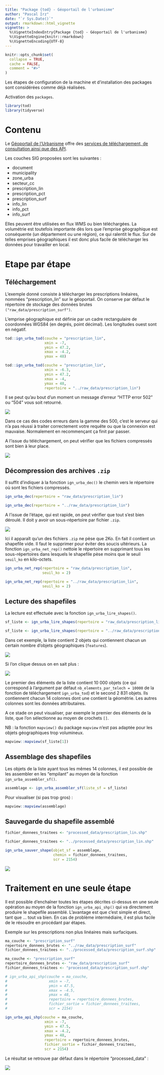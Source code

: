 ```yaml
---
title: "Package {tod} - Géoportail de l'urbanisme"
author: "Pascal Irz"
date: "`r Sys.Date()`"
output: rmarkdown::html_vignette
vignette: >
  %\VignetteIndexEntry{Package {tod} - Géoportail de l'urbanisme}
  %\VignetteEngine{knitr::rmarkdown}
  %\VignetteEncoding{UTF-8}
---
```


```r
knitr::opts_chunk$set(
  collapse = TRUE,
  cache = FALSE,
  comment = "#>"
)
```

Les étapes de configuration de la machine et d'installation des packages sont considérées comme déjà réalisées.

Activation des `packages`.

```r
library(tod)
library(tidyverse)
```

# Contenu

Le [Géoportail de l'Urbanisme](https://www.geoportail-urbanisme.gouv.fr/) offre des [services de téléchargement, de consultation ainsi que des API](https://www.geoportail-urbanisme.gouv.fr/services/).

Les couches SIG proposées sont les suivantes :

- document
- municipality
- zone_urba
- secteur_cc
- prescription_lin
- prescription_pct
- prescription_surf
- info_lin
- info_pct
- info_surf

Elles peuvent être utilisées en flux WMS ou bien téléchargées. La volumétrie est toutefois importante dès lors que l'emprise géographique est conséquente (un département ou une région), ce qui ralentit le flux. Sur de telles emprises géographiques il est donc plus facile de télécharger les données pour travailler en local.

# Etape par étape

## Téléchargement

L'exemple donné consiste à télécharger les prescriptions linéaires, nommées "prescription_lin" sur le géoportail. On conserve par défaut le répertoire de stockage des données brutes `("raw_data/prescription_surf")`.

L'emprise géographique est définie par un cadre rectangulaire de coordonnées WGS84 (en degrés, point décimal). Les longitudes ouest sont en négatif. 

```r
tod::ign_urba_tod(couche = "prescription_lin",
                  xmin = -7,
                  ymin = 47.2,
                  xmax = -4.2,
                  ymax = 48)
```

```r
tod::ign_urba_tod(couche = "prescription_lin",
                  xmin = -6.3,
                  ymin = 47.2,
                  xmax = -4,
                  ymax = 48,
                  repertoire = "../raw_data/prescription_lin")
```

Il se peut qu'au bout d'un moment un message d'erreur "HTTP error 502" ou "504" vous soit retourné. 

![](../assets/erreur_502.png)

Dans ce cas des codes erreurs dans la gamme des 500, c'est le serveur qui n'a pas réussi à traiter correctement votre requête ou que la connexion est mauvaise. Normalement en recommençant ça finit par passer. 

A l'issue du téléchargement, on peut vérifier que les fichiers compressés sont bien à leur place.

![](../assets/explorateur_1.png)

## Décompression des archives `.zip`

Il suffit d'indiquer à la fonction `ign_urba_dec()` le chemin vers le répertoire où sont les fichiers compressés.

```r
ign_urba_dec(repertoire = "raw_data/prescription_lin")
```

```r
ign_urba_dec(repertoire = "../raw_data/prescription_lin")
```
A l'issue de l'étape, qui est rapide, on peut vérifier que tout s'est bien déroulé. Il doit y avoir un sous-répertoire par fichier `.zip`.

![](../assets/explorateur_2.png)

Ici il apparaît qu'un des fichiers `.zip` ne pèse que 2Ko. En fait il contient un shapefile vide. Il faut le supprimer pour éviter des soucis ultérieurs. La fonction `ign_urba_net_rep()` nettoie le répertoire en supprimant tous les sous-répertoires dans lesquels le shapefile pèse moins que le seuil `seuil_ko` en kilo-octets.

```r
ign_urba_net_rep(repertoire = "raw_data/prescription_lin",
                 seuil_ko = 2)
```

```r
ign_urba_net_rep(repertoire = "../raw_data/prescription_lin",
                 seuil_ko = 2)
```
## Lecture des shapefiles

La lecture est effectuée avec la fonction `ign_urba_lire_shapes()`.

```r
sf_liste <- ign_urba_lire_shapes(repertoire = "raw_data/prescription_lin")
```

```r
sf_liste <- ign_urba_lire_shapes(repertoire = "../raw_data/prescription_lin")
```
Dans cet exemple, la liste contient 2 objets qui contiennent chacun un certain nombre d'objets géographiques (`features`). 

![](../assets/sf_liste.png)

Si l'on clique dessus on en sait plus :

![](../assets/sf_liste_2.png)

Le premier des éléments de la liste contient 10 000 objets (ce qui correspond à l'argument par défaut `nb_elements_par_telech = 10000` de la fonction de téléchargement `ign_urba_tod`) et le second 2 831 objets. Ils contiennent chacun 14 colonnes dont une contient la géométrie. Les autres colonnes sont les données attributaires.

A ce stade on peut visualiser, par exemple le premier des éléments de la liste, que l'on sélectionne au moyen de crochets `[]`.

NB : la fonction `mapview()` du package `mapview` n'est pas adaptée pour les objets géographiques trop volumineux.

```r
mapview::mapview(sf_liste[1])
```

## Assemblage des shapefiles

Les objets de la liste ayant tous les mêmes 14 colonnes, il est possible de les assembler en les "empilant" au moyen de la fonction `ign_urba_assembler_sf()`.

```r
assemblage <- ign_urba_assembler_sf(liste_sf = sf_liste)
```

Pour visualiser (si pas trop gros) :

```r
mapview::mapview(assemblage)
```

## Sauvegarde du shapefile assemblé


```r
fichier_donnees_traitees <- "processed_data/prescription_lin.shp"
```

```r
fichier_donnees_traitees <- "../processed_data/prescription_lin.shp"
```

```r
ign_urba_sauver_shape(objet_sf = assemblage,
                      chemin = fichier_donnees_traitees,
                      scr = 2154)
```

![](../assets/explorateur_3.png)

# Traitement en une seule étape

Il est possible d'enchaîner toutes les étapes décrites ci-dessus en une seule opération au moyen de la fonction `ign_urba_api_shp()` qui va directement produire le shapefile assemblé. L'avantage est que c'est simple et direct, tant que ... tout va bien. En cas de problème intermédiaire, il est plus facile de le résoudre en procédant par étapes.

Exemple sur les prescriptions non plus linéaires mais surfaciques.

```r
ma_couche <- "prescription_surf"
repertoire_donnees_brutes <- "../raw_data/prescription_surf"
fichier_donnees_traitees <- "../processed_data/prescription_surf.shp"
```

```r
ma_couche <- "prescription_surf"
repertoire_donnees_brutes <- "raw_data/prescription_surf"
fichier_donnees_traitees <- "processed_data/prescription_surf.shp"
```

```r
# ign_urba_api_shp(couche = ma_couche,
#                   xmin = -7,
#                   ymin = 47.5,
#                   xmax = -4.5,
#                   ymax = 48,
#                   repertoire = repertoire_donnees_brutes,
#                   fichier_sortie = fichier_donnees_traitees,
#                   scr = 2154)
```


```r
ign_urba_api_shp(couche = ma_couche,
                  xmin = -7,
                  ymin = 47.5,
                  xmax = -4.2,
                  ymax = 48,
                  repertoire = repertoire_donnees_brutes,
                  fichier_sortie = fichier_donnees_traitees,
                  scr = 2154)
```

Le résultat se retrouve par défaut dans le répertoire "processed_data" :

![](../assets/explorateur_4.png)
